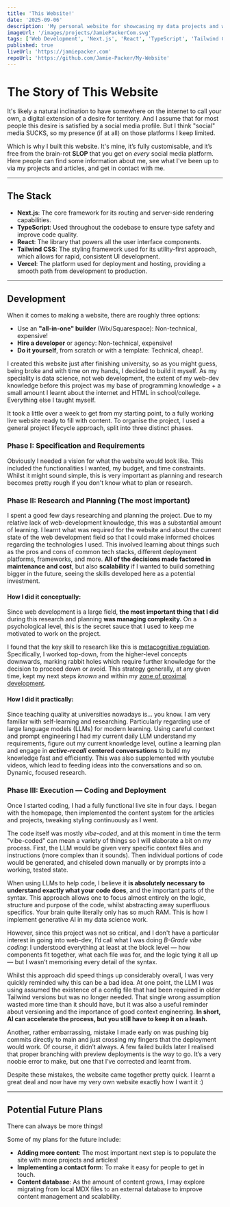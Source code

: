 ```yaml
---
title: 'This Website!'
date: '2025-09-06'
description: 'My personal website for showcasing my data projects and writing. While my core expertise is in data, I developed this site from scratch with modern web tools.'
imageUrl: '/images/projects/JamiePackerCom.svg'
tags: ['Web Development', 'Next.js', 'React', 'TypeScript', 'Tailwind CSS']
published: true
liveUrl: 'https://jamiepacker.com'
repoUrl: 'https://github.com/Jamie-Packer/My-Website'
---
```


<h1 className="font-heading">The Story of This Website</h1>

It's likely a natural inclination to have somewhere on the internet to call your own, a digital extension of a desire for territory. 
And I assume that for most people this desire is satisfied by a social media profile. 
But I think "social" media SUCKS, so my presence (if at all) on those platforms I keep limited. 

Which is why I built this website. It's mine, it’s fully <span className="rainbow-text">customisable</span>,
and it’s free from the brain-rot **SLOP** that you get on *every* social media platform. 
Here people can find some information about me, see what I've been up to via my projects and articles, and get in contact with me.

---
<h2 id="stack" className="font-heading">The Stack</h2>

- **Next.js**: The core framework for its routing and server-side rendering capabilities.
- **TypeScript**: Used throughout the codebase to ensure type safety and improve code quality.
- **React**: The library that powers all the user interface components.
- **Tailwind CSS**: The styling framework used for its utility-first approach, which allows for rapid, consistent UI development.
- **Vercel**: The platform used for deployment and hosting, providing a smooth path from development to production.


---
<h2 id="dev" className="font-heading">Development</h2>

When it comes to making a website, there are roughly three options:
 - Use an **"all-in-one" builder** (Wix/Squarespace): Non-technical, expensive!
 - **Hire a developer** or agency: Non-technical, expensive!  
 - **Do it yourself**, from scratch or with a template: Technical, cheap!.

I created this website just after finishing university, so as you might guess, being broke and with time on my hands, I decided to build it myself.
As my speciality is data science, not web development, the extent of my web-dev knowledge before this project was my base of programming knowledge + 
a small amount I learnt about the internet and HTML in school/college. Everything else I taught myself. 

It took a little over a week to get from my starting point, to a fully working live website ready to fill with content.
To organise the project, I used a general project lifecycle approach, split into three distinct phases.

<h3 id="phase-1" className="font-heading">Phase I: Specification and Requirements</h3>

Obviously I needed a vision for what the website would look like. This included the functionalities I wanted, my budget, and time constraints.
Whilst it might sound simple, this is very important as planning and research becomes pretty rough if you don't know what to plan or research.

<h3 id="phase-2" className="font-heading">Phase II: Research and Planning (The most important) </h3>

I spent a good few days researching and planning the project.
Due to my relative lack of web-development knowledge, this was a substantial amount of learning. 
I learnt what was required for the website and about the current state of the web development field so that I could make informed choices regarding the technologies I used.
This involved learning about things such as the pros and cons of common tech stacks, different deployment platforms, frameworks, and more.
**All of the decisions made factored in maintenance and cost**, but also **scalability** if I wanted to build something bigger in the future, seeing the skills developed here as a potential investment.

<h4 id="conceptual" className="font-heading">How I did it conceptually:</h4>

Since web development is a large field, **the most important thing that I did** during this research and planning **was managing complexity.** 
On a psychological level, this is the secret sauce that I used to keep me motivated to work on the project. 

I found that the key skill to research like this is 
<a href="https://chatgpt.com/s/t_68d9443d28dc8191a4a056778a11bfba" target="_blank" rel="noopener noreferrer">metacognitive regulation</a>. 
Specifically, I worked top-down, from the higher-level concepts downwards, marking rabbit holes which require further knowledge for the decision to proceed down or avoid. 
This strategy generally, at any given time, kept my next steps *known* and within my 
<a href="https://en.wikipedia.org/wiki/Zone_of_proximal_development" target="_blank" rel="noopener noreferrer">zone of proximal development</a>.


<h4 id="practical" className="font-heading">How I did it practically:</h4>

Since teaching quality at universities nowadays is... you know. I am very familiar with self-learning and researching.
Particularly regarding use of large language models (LLMs) for modern learning. Using careful context and prompt engineering I had my current daily LLM understand my requirements,
figure out my current knowledge level, outline a learning plan and engage in ***active-recall*** **centered conversations** to build my knowledge fast and efficiently.
This was also supplemented with youtube videos, which lead to feeding ideas into the conversations and so on. Dynamic, focused research.

<h3 id="phase-3" className="font-heading">Phase III: Execution — Coding and Deployment</h3>

Once I started coding, I had a fully functional live site in four days. I began with the homepage, then implemented the content system for the articles and projects, tweaking styling continuously as I went. 

The code itself was mostly *vibe-coded*, and at this moment in time the term "vibe-coded" can mean a variety of things so I will elaborate a bit on my process. 
First, the LLM would be given very specific context files and instructions (more complex than it sounds). 
Then individual portions of code would be generated, and chiseled down manually or by prompts into a working, tested state.

When using LLMs to help code, I believe it **is absolutely necessary to understand exactly what your code does**, and the important parts of the syntax. 
This approach allows one to focus almost entirely on the logic, structure and purpose of the code, whilst abstracting away superfluous specifics. 
Your brain quite literally only has so much RAM. This is how I implement generative AI in my data science work.

However, since this project was not so critical, and I don't have a particular interest in going into web-dev, I’d call what I was doing *B-Grade vibe coding*: I understood everything at least at the block level — how components fit together, what each file was for, and the logic tying it all up — but I wasn’t memorising every detail of the syntax.

Whilst this approach did speed things up considerably overall, I was very quickly reminded why this can be a bad idea. At one point, the LLM I was using assumed the existence of a config file that had been required in older Tailwind versions but was no longer needed. That single wrong assumption wasted more time than it should have, but it was also a useful reminder about versioning and the importance of good context engineering. **In short, AI can accelerate the process, but you still have to keep it on a leash.** 

Another, rather embarrassing, mistake I made early on was pushing big commits directly to main and just crossing my fingers that the deployment would work. Of course, it didn’t always. A few failed builds later I realised that proper branching with preview deployments is the way to go. It’s a very noobie error to make, but one that I’ve corrected and learnt from. 

Despite these mistakes, the website came together pretty quick. I learnt a great deal and now have my very own website exactly how I want it :)


---
<h2 id="future" className="font-heading">Potential Future Plans</h2>

There can always be more things! 

Some of my plans for the future include:

- **Adding more content**: The most important next step is to populate the site with more projects and articles!
- **Implementing a contact form**: To make it easy for people to get in touch.
- **Content database**: As the amount of content grows, I may explore migrating from local MDX files to an external database to improve content management and scalability.
